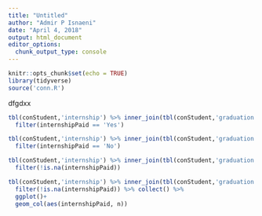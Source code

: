 ```yaml
---
title: "Untitled"
author: "Admir P Isnaeni"
date: "April 4, 2018"
output: html_document
editor_options: 
  chunk_output_type: console
---
```


```r
knitr::opts_chunk$set(echo = TRUE)
library(tidyverse)
source('conn.R')
```

dfgdxx

```r
tbl(conStudent,'internship') %>% inner_join(tbl(conStudent,'graduation')) %>% select(graduationId,jobTitle,internshipPaid) %>% 
  filter(internshipPaid == 'Yes')
```

```r
tbl(conStudent,'internship') %>% inner_join(tbl(conStudent,'graduation')) %>% select(graduationId,jobTitle,internshipPaid) %>% 
  filter(internshipPaid == 'No')
```

```r
tbl(conStudent,'internship') %>% inner_join(tbl(conStudent,'graduation')) %>% select(graduationId,jobTitle,internshipPaid)%>% count(internshipPaid) %>% 
  filter(!is.na(internshipPaid))
```

```r
tbl(conStudent,'internship') %>% inner_join(tbl(conStudent,'graduation')) %>% select(graduationId,jobTitle,internshipPaid)%>% count(internshipPaid) %>% 
  filter(!is.na(internshipPaid)) %>% collect() %>% 
  ggplot()+
  geom_col(aes(internshipPaid, n))
```


